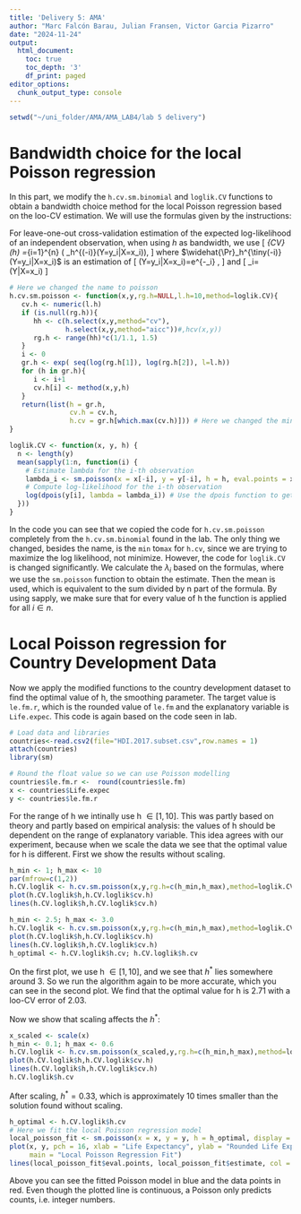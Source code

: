 ```yaml
---
title: 'Delivery 5: AMA'
author: "Marc Falcón Barau, Julian Fransen, Victor Garcia Pizarro"
date: "2024-11-24"
output:
  html_document:
    toc: true
    toc_depth: '3'
    df_print: paged
editor_options:
  chunk_output_type: console
---
```


```r
setwd("~/uni_folder/AMA/AMA_LAB4/lab 5 delivery")
```

# Bandwidth choice for the local Poisson regression

In this part, we modify the `h.cv.sm.binomial` and `loglik.CV` functions to obtain a bandwidth choice method for the local Poisson regression based on the loo-CV estimation. We will use the formulas given by the instructions: 

For leave-one-out cross-validation estimation of the expected log-likelihood of an independent observation, when using $h$ as bandwidth, we use
\[
\ell_{CV}(h)
=\frac{1}{n}\sum_{i=1}^{n} \log\left( \widehat{\Pr}_h^{\tiny(-i)}(Y=y_i|X=x_i)\right),
\]
where $\widehat{\Pr}_h^{\tiny(-i)}(Y=y_i|X=x_i)$ is an estimation of
\[
\Pr(Y=y_i|X=x_i)=e^{-\lambda_i} \frac{\lambda_i^{y_i}}{y_i!},
\]
and 
\[
\lambda_i=\mathbb{E}(Y|X=x_i)
\]

```r
# Here we changed the name to poisson
h.cv.sm.poisson <- function(x,y,rg.h=NULL,l.h=10,method=loglik.CV){
   cv.h <- numeric(l.h)
   if (is.null(rg.h)){
      hh <- c(h.select(x,y,method="cv"),
              h.select(x,y,method="aicc"))#,hcv(x,y))
      rg.h <- range(hh)*c(1/1.1, 1.5)
   }
   i <- 0
   gr.h <- exp( seq(log(rg.h[1]), log(rg.h[2]), l=l.h))
   for (h in gr.h){
      i <- i+1
      cv.h[i] <- method(x,y,h)
   }
   return(list(h = gr.h, 
               cv.h = cv.h, 
               h.cv = gr.h[which.max(cv.h)])) # Here we changed the min to max
}

loglik.CV <- function(x, y, h) {
  n <- length(y)
  mean(sapply(1:n, function(i) {
    # Estimate lambda for the i-th observation
    lambda_i <- sm.poisson(x = x[-i], y = y[-i], h = h, eval.points = x[i], display = "none")$estimate
    # Compute log-likelihood for the i-th observation
    log(dpois(y[i], lambda = lambda_i)) # Use the dpois function to get the probabilites
  }))
}
```

In the code you can see that we copied the code for `h.cv.sm.poisson` completely from the `h.cv.sm.binomial` found in the lab. The only thing we changed, besides the name, is the `min` to`max` for `h.cv`, since we are trying to maximize the log likelihood, not minimize. However, the code for `loglik.CV` is changed significantly. We calculate the $\lambda_i$ based on the formulas, where we use the `sm.poisson` function to obtain the estimate. Then the mean is used, which is equivalent to the sum divided by n part of the formula. By using sapply, we make sure that for every value of h the function is applied for all $i \in n$. 

# Local Poisson regression for Country Development Data

Now we apply the modified functions to the country development dataset to find the optimal value of h, the smoothing parameter. The target value is `le.fm.r`, which is the rounded value of `le.fm` and the explanatory variable is `Life.expec`. This code is again based on the code seen in lab. 

```r
# Load data and libraries
countries<-read.csv2(file="HDI.2017.subset.csv",row.names = 1)
attach(countries)
library(sm)

# Round the float value so we can use Poisson modelling
countries$le.fm.r <-  round(countries$le.fm)
x <- countries$Life.expec
y <- countries$le.fm.r
```

For the range of h we intinally use h $\in [1, 10]$. This was partly based on theory and partly based on empirical analysis: the values of h should be dependent on the range of explanatory variable. This idea agrees with our experiment, because when we scale the data we see that the optimal value for h is different. First we show the results without scaling.

```r
h_min <- 1; h_max <- 10
par(mfrow=c(1,2))
h.CV.loglik <- h.cv.sm.poisson(x,y,rg.h=c(h_min,h_max),method=loglik.CV)
plot(h.CV.loglik$h,h.CV.loglik$cv.h)
lines(h.CV.loglik$h,h.CV.loglik$cv.h)

h_min <- 2.5; h_max <- 3.0
h.CV.loglik <- h.cv.sm.poisson(x,y,rg.h=c(h_min,h_max),method=loglik.CV)
plot(h.CV.loglik$h,h.CV.loglik$cv.h)
lines(h.CV.loglik$h,h.CV.loglik$cv.h)
h_optimal <- h.CV.loglik$h.cv; h.CV.loglik$h.cv
```

On the first plot, we use h $\in [1, 10]$, and we see that $h^*$ lies somewhere around 3. So we run the algorithm again to be more accurate, which you can see in the second plot. We find that the optimal value for h is 2.71 with a loo-CV error of 2.03. 

Now we show that scaling affects the $h^*$:
```r
x_scaled <- scale(x)
h_min <- 0.1; h_max <- 0.6
h.CV.loglik <- h.cv.sm.poisson(x_scaled,y,rg.h=c(h_min,h_max),method=loglik.CV)
plot(h.CV.loglik$h,h.CV.loglik$cv.h)
lines(h.CV.loglik$h,h.CV.loglik$cv.h)
h.CV.loglik$h.cv
```

After scaling, $h^* = 0.33$, which is approximately 10 times smaller than the solution found without scaling. 



```r
h_optimal <- h.CV.loglik$h.cv
# Here we fit the local Poisson regression model
local_poisson_fit <- sm.poisson(x = x, y = y, h = h_optimal, display = "none")
plot(x, y, pch = 16, xlab = "Life Expectancy", ylab = "Rounded Life Expectancy (le.fm.r)", col = "blue",
     main = "Local Poisson Regression Fit")
lines(local_poisson_fit$eval.points, local_poisson_fit$estimate, col = "red", lwd = 2)
```

Above you can see the fitted Poisson model in blue and the data points in red. Even though the plotted line is continuous, a Poisson only predicts counts, i.e. integer numbers. 